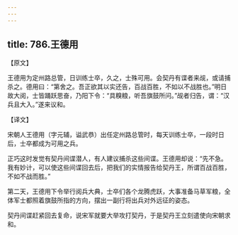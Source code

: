 ```yaml
---
---
---
```

title: 786.王德用
---



【原文】

王德用为定州路总管，日训练士卒，久之，士殊可用。会契丹有谍者来觇，或请捕杀之。德用曰：“第舍之。吾正欲其以实还告，百战百胜，不如以不战胜也。”明日故大阅，士皆踊跃思奋，乃阳下令：“具糗粮，听吾旗鼓所问。”觇者归告，谓：“汉兵且大入。”遂来议和。

【译文】

宋朝人王德用（字元辅，谥武恭）出任定州路总管时，每天训练士卒，一段时日后，士卒都成为可用之兵。

正巧这时发觉有契丹间谍潜人，有人建议捕杀这些间谍。王德用却说：“先不急。我有妙计，可以使这些间谍回去后，把我们的实情报告给契丹王，所谓百战百胜，不如不战而胜。”

第二天，王德用下令举行阅兵大典，士卒们各个龙腾虎跃，大事准备马草军粮，全体军士都照着旗鼓所指的方向，摆出一副行将出兵对外远征的姿态。

契丹间谍赶紧回去复命，说宋军就要大举攻打契丹，于是契丹王立刻遣使向宋朝求和。